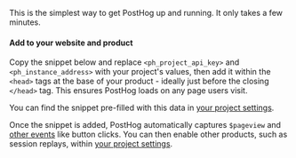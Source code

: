 
This is the simplest way to get PostHog up and running. It only takes a few minutes.

#### Add to your website and product

Copy the snippet below and replace `<ph_project_api_key>` and `<ph_instance_address>` with your project's values, then add it within the `<head>` tags at the base of your product - ideally just before the closing `</head>` tag. This ensures PostHog loads on any page users visit.

You can find the snippet pre-filled with this data in [your project settings](https://us.posthog.com/settings/project#snippet).

<Snippet />

Once the snippet is added, PostHog automatically captures `$pageview` and [other events](/docs/data/autocapture) like button clicks. You can then enable other products, such as session replays, within [your project settings](https://us.posthog.com/settings). 



